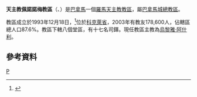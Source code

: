 {{Infobox Roman Catholic diocese
|jurisdiction     = 教區
|name            = 佩諾諾梅
|latin= Arcidioecesis Poenonomensis
 |image =Panama - Diocesi di Penonomé.png
|caption = 教區範圍
 |location = [[巴拿馬|巴拿馬]]
|territory = [[科克萊省|科克萊省]]
|population =178,600
|rite = [[罗马礼|罗马礼]]
|patron =
|province =巴拿馬城
|established = 1993年
|cathedral = [[聖若翰洗者主教座堂_(佩諾諾梅)|聖若翰洗者主教座堂]]
|co-cathedral =
|leadership = 主教
|website =
|pope = 
|patriarch=
|metropolitan =
|ordinary = [[烏黎雅·阿什利|烏黎雅·阿什利]]
|coadjutor archbishop =
|coadjutor bishop =
|auxiliary =
|emeritus = }} 

'''天主教佩諾諾梅教區'''（{{lang-la|Dioecesis Poenonomensis}}、{{lang-es|Diócesis de Penonomé}}）是[[巴拿馬|巴拿馬]]一個[[羅馬天主教|羅馬天主教]][[教區|教區]]，屬[[天主教巴拿馬城總教區|巴拿馬城總教區]]。

教區成立於1993年12月18日，<ref>{{Cite web |url=http://www.vatican.va/holy_father/john_paul_ii/apost_constitutions/documents/hf_jp-ii_apc_19931218_poenonomensis_lt.html |title=成立教區的宗座憲令 |access-date=2013-05-20 |archive-date=2014-05-18 |archive-url=https://web.archive.org/web/20140518003719/http://www.vatican.va/holy_father/john_paul_ii/apost_constitutions/documents/hf_jp-ii_apc_19931218_poenonomensis_lt.html |dead-url=no }}</ref>位於[[科克萊省|科克萊省]]，2003年有教友178,600人，佔轄區總人口87.6%。教區下轄八個堂區，有十七名司鐸。現任教區主教為[[烏黎雅·阿什利|烏黎雅·阿什利]]。
==參考資料==
{{reflist}}
{{巴拿馬天主教教區}}
[[Category:巴拿馬天主教教區|P]]